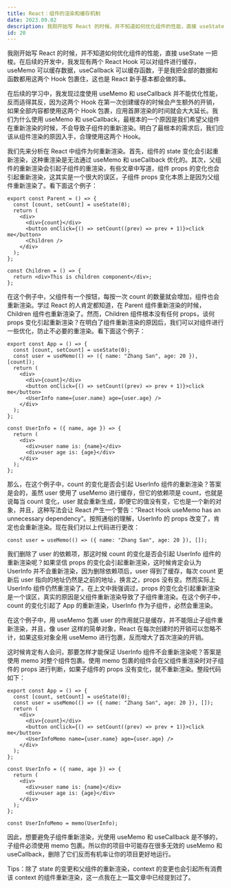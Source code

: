 ```yaml
---
title: React：组件的渲染和缓存机制
date: 2023.09.02
description: 我刚开始写 React 的时候，并不知道如何优化组件的性能，直接 useState 一把梭。在后续的开发中，我发现有两个 React Hook 可以对组件进行缓存，useMemo 可以缓存数据，useCallback 可以缓存函数，于是我把全部的数据和函数都用这两个 Hook 包裹住，这也是 React 新手基本都会做的事......
id: 20
---
```


我刚开始写 React 的时候，并不知道如何优化组件的性能，直接 useState 一把梭。在后续的开发中，我发现有两个 React Hook 可以对组件进行缓存，useMemo 可以缓存数据，useCallback 可以缓存函数，于是我把全部的数据和函数都用这两个 Hook 包裹住，这也是 React 新手基本都会做的事。

在后续的学习中，我发现过度使用 useMemo 和 useCallback 并不能优化性能，反而适得其反，因为这两个 Hook 在第一次创建缓存的时候会产生额外的开销，如果全部内容都使用这两个 Hook 包裹，应用首屏渲染的时间就会大大延长。我们为什么使用 useMemo 和 useCallback，最根本的一个原因是我们希望父组件在重新渲染的时候，不会导致子组件的重新渲染。明白了最根本的需求后，我们应该从组件渲染的原因入手，合理使用这两个 Hook。

我们先来分析在 React 中组件为何重新渲染。首先，组件的 state 变化会引起重新渲染，这种重渲染是无法通过 useMemo 和 useCallback 优化的。其次，父组件的重新渲染会引起子组件的重渲染，有些文章中写道，组件 props 的变化也会引起重新渲染，这其实是一个很大的误区，子组件 props 变化本质上是因为父组件重新渲染了。看下面这个例子：

```tsx
export const Parent = () => {
  const [count, setCount] = useState(0);
  return (
    <div>
      <div>{count}</div>
      <button onClick={() => setCount((prev) => prev + 1)}>click me</button>
      <Children />
    </div>
  );
};

const Children = () => {
  return <div>This is children component</div>;
};
```

在这个例子中，父组件有一个按钮，每按一次 count 的数量就会增加，组件也会重新渲染。学过 React 的人肯定都知道，在 Parent 组件重新渲染的时候，Children 组件也重新渲染了。然而，Children 组件根本没有任何 props，谈何 props 变化引起重新渲染？在明白了组件重新渲染的原因后，我们可以对组件进行一些优化，防止不必要的重渲染。看下面这个例子：

```tsx
export const App = () => {
  const [count, setCount] = useState(0);
  const user = useMemo(() => ({ name: "Zhang San", age: 20 }), [count]);
  return (
    <div>
      <div>{count}</div>
      <button onClick={() => setCount((prev) => prev + 1)}>click me</button>
      <UserInfo name={user.name} age={user.age} />
    </div>
  );
};

const UserInfo = ({ name, age }) => {
  return (
    <div>
      <div>user name is: {name}</div>
      <div>user age is: {age}</div>
    </div>
  );
};
```

那么，在这个例子中，count 的变化是否会引起 UserInfo 组件的重新渲染？答案是会的，虽然 user 使用了 useMemo 进行缓存，但它的依赖项是 count，也就是说每当 count 变化，user 就会重新生成，即便它的值没有变，它也是一个新的对象，并且，这种写法会让 React 产生一个警告：“React Hook useMemo has an unnecessary dependency”。按照通俗的理解，UserInfo 的 props 改变了，肯定也会重新渲染。现在我们对以上代码进行更改：

```tsx
const user = useMemo(() => ({ name: "Zhang San", age: 20 }), []);
```

我们删除了 user 的依赖项，那这时候 count 的变化是否会引起 UserInfo 组件的重新渲染呢？如果坚信 props 的变化会引起重新渲染，这时候肯定会认为 UserInfo 并不会重新渲染，因为删除依赖项后，user 得到了缓存，每次 count 更新后 user 指向的地址仍然是之前的地址，换言之，props 没有变。然而实际上 UserInfo 组件仍然重渲染了。在上文中我强调过，props 的变化会引起重新渲染是一个误区，真实的原因是父组件重新渲染导致了子组件重渲染。在这个例子中，count 的变化引起了 App 的重新渲染，UserInfo 作为子组件，必然会重渲染。

在这个例子中，用 useMemo 包裹 user 的作用就只是缓存，并不能阻止子组件重新渲染，并且，像 user 这样的简单对象，React 在每次创建时的开销可以忽略不计，如果这些对象全用 useMemo 进行包裹，反而增大了首次渲染的开销。

这时候肯定有人会问，那要怎样才能保证 UserInfo 组件不会重新渲染呢？答案是使用 memo 对整个组件包裹。使用 memo 包裹的组件会在父组件重渲染时对子组件的 props 进行判断，如果子组件的 props 没有变化，就不重新渲染。整段代码如下：

```tsx
export const App = () => {
  const [count, setCount] = useState(0);
  const user = useMemo(() => ({ name: "Zhang San", age: 20 }), []);
  return (
    <div>
      <div>{count}</div>
      <button onClick={() => setCount((prev) => prev + 1)}>click me</button>
      <UserInfoMemo name={user.name} age={user.age} />
    </div>
  );
};

const UserInfo = ({ name, age }) => {
  return (
    <div>
      <div>user name is: {name}</div>
      <div>user age is: {age}</div>
    </div>
  );
};

const UserInfoMemo = memo(UserInfo);
```

因此，想要避免子组件重新渲染，光使用 useMemo 和 useCallback 是不够的，子组件必须使用 memo 包裹。所以你的项目中可能存在很多无效的 useMemo 和 useCallback，删除了它们反而有机率让你的项目更好地运行。

Tips：除了 state 的变更和父组件的重新渲染，context 的变更也会引起所有消费该 context 的组件重新渲染，这一点我在上一篇文章中已经提到过了。
